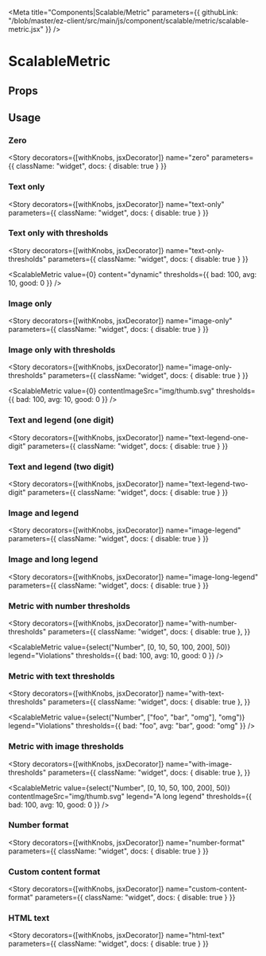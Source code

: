 


<Meta 
  title="Components|Scalable/Metric"
  parameters={{
    githubLink: "/blob/master/ez-client/src/main/js/component/scalable/metric/scalable-metric.jsx"
  }}
/>

                 
<Anchor storyId="components-scalable-metric-scalable-metric--default-story" />


# ScalableMetric

## Props
 
<Props of={ScalableMetric} />

## Usage

### Zero


<Story
  decorators={[withKnobs, jsxDecorator]}
  name="zero"
  parameters={{
    className: "widget",
    docs: {
      disable: true
    }
  }}
>
  <ScalableMetric
    className="demo"
    content={0}
  />
</Story>



### Text only


<Story
  decorators={[withKnobs, jsxDecorator]}
  name="text-only"
  parameters={{
    className: "widget",
    docs: {
      disable: true
    }
  }}
>
  <ScalableMetric
    className="demo"
    content="static"
  />
</Story>


### Text only with thresholds


<Story
  decorators={[withKnobs, jsxDecorator]}
  name="text-only-thresholds"
  parameters={{
    className: "widget",
    docs: {
      disable: true
    }
  }}
>
  <ScalableMetric
    value={0}
    content="dynamic"
    thresholds={{
      bad: 100,
      avg: 10,
      good: 0
    }}
  />
</Story>


### Image only


<Story
  decorators={[withKnobs, jsxDecorator]}
  name="image-only"
  parameters={{
    className: "widget",
    docs: {
      disable: true
    }
  }}
>
  <ScalableMetric
    contentImageSrc="img/thumb.svg"
  />
</Story>



### Image only with thresholds


<Story
  decorators={[withKnobs, jsxDecorator]}
  name="image-only-thresholds"
  parameters={{
    className: "widget",
    docs: {
      disable: true
    }
  }}
>
  <ScalableMetric
    value={0}
    contentImageSrc="img/thumb.svg"
    thresholds={{
      bad: 100,
      avg: 10,
      good: 0
    }}
  />
</Story>



### Text and legend (one digit)


<Story 
  decorators={[withKnobs, jsxDecorator]}
  name="text-legend-one-digit"
  parameters={{
    className: "widget",
    docs: {
      disable: true
    }
  }}
>
  <ScalableMetric
    value="1"
    legend="lines"
  />
</Story>


### Text and legend (two digit)


<Story
  decorators={[withKnobs, jsxDecorator]}
  name="text-legend-two-digit"
  parameters={{
    className: "widget",
    docs: {
      disable: true
    }
  }}
>
  <ScalableMetric
    value="42"
    legend="bugs"
  />
</Story>


### Image and legend

<Story
  decorators={[withKnobs, jsxDecorator]}
  name="image-legend"
  parameters={{
    className: "widget",
    docs: {
      disable: true
    }
  }}
>
  <ScalableMetric
    contentImageSrc="img/happyFace.svg"
    legend="mood"
  />
</Story>


### Image and long legend


<Story
  decorators={[withKnobs, jsxDecorator]}
  name="image-long-legend"
  parameters={{
    className: "widget",
    docs: {
      disable: true
    }
  }}
>
  <ScalableMetric
    contentImageSrc="img/thumb.svg"
    legend="A long long long legend"
  />
</Story>


### Metric with number thresholds


<Story
  decorators={[withKnobs, jsxDecorator]}
  name="with-number-thresholds"
  parameters={{
    className: "widget",
    docs: {
      disable: true
    },
  }}
>
  <ScalableMetric
    value={select("Number", [0, 10, 50, 100, 200], 50)}
    legend="Violations"
    thresholds={{
      bad: 100,
      avg: 10,
      good: 0
    }}
  />
</Story>


### Metric with text thresholds


<Story
  decorators={[withKnobs, jsxDecorator]}
  name="with-text-thresholds"
  parameters={{
    className: "widget",
    docs: {
      disable: true
    },
  }}
>
  <ScalableMetric
    value={select("Number", ["foo", "bar", "omg"], "omg")}
    legend="Violations"
    thresholds={{
      bad: "foo",
      avg: "bar",
      good: "omg"
    }}
  />
</Story>


### Metric with image thresholds


<Story
  decorators={[withKnobs, jsxDecorator]}
  name="with-image-thresholds"
  parameters={{
    className: "widget",
    docs: {
      disable: true
    },
  }}
>
  <ScalableMetric
    value={select("Number", [0, 10, 50, 100, 200], 50)}
    contentImageSrc="img/thumb.svg"
    legend="A long legend"
    thresholds={{
      bad: 100,
      avg: 10,
      good: 0
    }}
  />
</Story>


### Number format


<Story
  decorators={[withKnobs, jsxDecorator]}
  name="number-format"
  parameters={{
    className: "widget",
    docs: {
      disable: true
    }
  }}
>
  <ScalableMetric
    value="100000"
    legend="bugs"
  />
</Story>


### Custom content format


<Story
  decorators={[withKnobs, jsxDecorator]}
  name="custom-content-format"
  parameters={{
    className: "widget",
    docs: {
      disable: true
    }
  }}
>
  <ScalableMetric
    value="99"
    content="${value} bugs"
    legend="release-2.42"
  />
</Story>


### HTML text


<Story
  decorators={[withKnobs, jsxDecorator]}
  name="html-text"
  parameters={{
    className: "widget",
    docs: {
      disable: true
    }
  }}
>
  <ScalableMetric
    value="HTML"
    content="<p><i>This is</i> <strong>${value}</strong></p>"
    isHtml={true}
  />
</Story>
